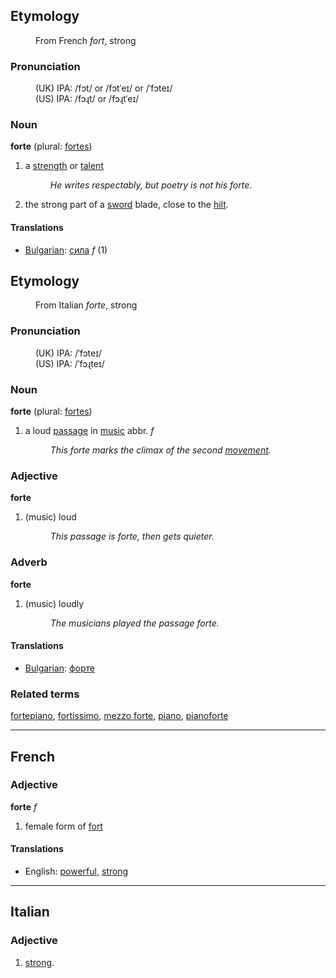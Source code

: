 ==Etymology==
:From French ''fort'', strong

===Pronunciation===
:(UK) IPA: /fɔt/ or /fɔtˈeɪ/ or /ˈfɔteɪ/
:(US) IPA: /fɔɻt/ or /fɔɻtˈeɪ/

=== Noun ===
'''forte''' (plural: [[fortes]])

# a [[strength]] or [[talent]]
#: ''He writes respectably, but poetry is not his forte.''
# the strong part of a [[sword]] blade, close to the [[hilt]]. 

==== Translations ====

*[[Bulgarian]]: [[сила]] ''f'' (1)

==Etymology==
:From Italian ''forte'', strong

===Pronunciation===
:(UK) IPA: /ˈfɔteɪ/
:(US) IPA: /ˈfɔɻteɪ/

=== Noun ===
'''forte''' (plural: [[fortes]])

# a loud [[passage]] in [[music]] abbr. ''f''
#: ''This forte marks the climax of the second [[movement]].''

=== Adjective ===
'''forte'''
# (music) loud
#: ''This passage is forte, then gets quieter.''

=== Adverb ===
'''forte'''
# (music) loudly
#: ''The musicians played the passage forte.''

==== Translations ====

*[[Bulgarian]]: [[форте]]

=== Related terms ===
[[fortepiano]], [[fortissimo]], [[mezzo forte]], [[piano]], [[pianoforte]]

----
==French==
===Adjective===
'''forte''' ''f''

# female form of [[fort]]

====Translations====
*English: [[powerful]], [[strong]]

----

==Italian==
===Adjective===

# [[strong]].